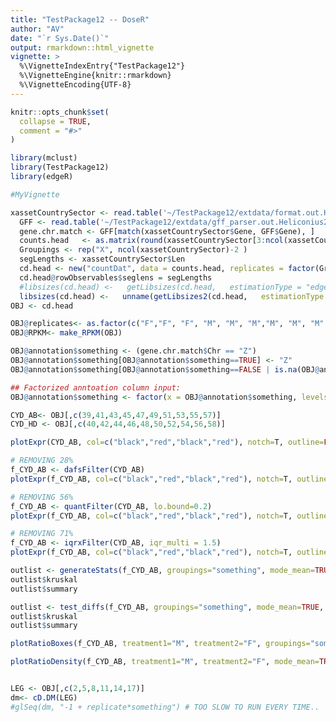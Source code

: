 ---
title: "TestPackage12 -- DoseR"
author: "AV"
date: "`r Sys.Date()`"
output: rmarkdown::html_vignette
vignette: >
  %\VignetteIndexEntry{"TestPackage12"}
  %\VignetteEngine{knitr::rmarkdown}
  %\VignetteEncoding{UTF-8}
---

```{r setup, include = FALSE}
knitr::opts_chunk$set(
  collapse = TRUE,
  comment = "#>"
)
```


```{r}

library(mclust)
library(TestPackage12)
library(edgeR)

#MyVignette

xassetCountrySector <- read.table('~/TestPackage12/extdata/format.out.Heliconius2',  sep="\t", header=TRUE, as.is=TRUE)
  GFF <- read.table('~/TestPackage12/extdata/gff_parser.out.Heliconius2',  sep="\t", header=TRUE, as.is=TRUE)
  gene.chr.match <- GFF[match(xassetCountrySector$Gene, GFF$Gene), ]
  counts.head   <- as.matrix(round(xassetCountrySector[3:ncol(xassetCountrySector)] ))
  Groupings <- rep("X", ncol(xassetCountrySector)-2 )
  segLengths <- xassetCountrySector$Len
  cd.head <- new("countDat", data = counts.head, replicates = factor(Groupings), groups = list(Groupings, Groupings), annotation = gene.chr.match  )
  cd.head@rowObservables$seglens = segLengths
  #libsizes(cd.head) <-   getLibsizes(cd.head,   estimationType = "edgeR")
  libsizes(cd.head) <-   unname(getLibsizes2(cd.head,   estimationType = "edgeR"))
OBJ <- cd.head 

OBJ@replicates<- as.factor(c("F","F", "F", "M", "M", "M","M", "M", "M", "M", "M","M", "F", "F", "F", "F","F", "F", "F", "F", "M","M", "F","F", "F", "F","M", "M", "F", "F", "F","F", "M", "M", "M", "M","M", "M", "M", "M", "F","F", "F", "F", "M", "M","M", "M", "F", "F", "F","F", "F", "F", "M", "M","M", "M"))
OBJ@RPKM<- make_RPKM(OBJ)

OBJ@annotation$something <- (gene.chr.match$Chr == "Z")
OBJ@annotation$something[OBJ@annotation$something==TRUE] <- "Z"
OBJ@annotation$something[OBJ@annotation$something==FALSE | is.na(OBJ@annotation$something)] <- "A"

## Factorized anntoation column input:
OBJ@annotation$something <- factor(x = OBJ@annotation$something, levels = c("A", "Z"))

CYD_AB<- OBJ[,c(39,41,43,45,47,49,51,53,55,57)]
CYD_HD <- OBJ[,c(40,42,44,46,48,50,52,54,56,58)]

plotExpr(CYD_AB, col=c("black","red","black","red"), notch=T, outline=FALSE, cex.axis=0.8, mode_mean=FALSE, LOG2=TRUE, clusterby_grouping=FALSE, groupings="something")

# REMOVING 28%
f_CYD_AB <- dafsFilter(CYD_AB)
plotExpr(f_CYD_AB, col=c("black","red","black","red"), notch=T, outline=FALSE, cex.axis=0.8, mode_mean=FALSE, LOG2=TRUE, clusterby_grouping=FALSE, groupings="something")

# REMOVING 56%
f_CYD_AB <- quantFilter(CYD_AB, lo.bound=0.2) 
plotExpr(f_CYD_AB, col=c("black","red","black","red"), notch=T, outline=FALSE, cex.axis=0.8, mode_mean=FALSE, LOG2=TRUE, clusterby_grouping=FALSE, groupings="something")

# REMOVING 71%
f_CYD_AB <- iqrxFilter(CYD_AB, iqr_multi = 1.5)
plotExpr(f_CYD_AB, col=c("black","red","black","red"), notch=T, outline=FALSE, cex.axis=0.8, mode_mean=FALSE, LOG2=TRUE, clusterby_grouping=FALSE, groupings="something")

outlist <- generateStats(f_CYD_AB, groupings="something", mode_mean=TRUE)
outlist$kruskal
outlist$summary

outlist <- test_diffs(f_CYD_AB, groupings="something", mode_mean=TRUE,  treatment1="M", treatment2="F")
outlist$kruskal
outlist$summary

plotRatioBoxes(f_CYD_AB, treatment1="M", treatment2="F", groupings="something", cex.axis=0.8, outline=FALSE)

plotRatioDensity(f_CYD_AB, treatment1="M", treatment2="F", mode_mean=TRUE, LOG2=TRUE, col =c("black","red"), lty = 1, type = "l", groupings="something")


LEG <- OBJ[,c(2,5,8,11,14,17)]
dm<- cD.DM(LEG)
#glSeq(dm, "-1 + replicate*something") # TOO SLOW TO RUN EVERY TIME..

```

